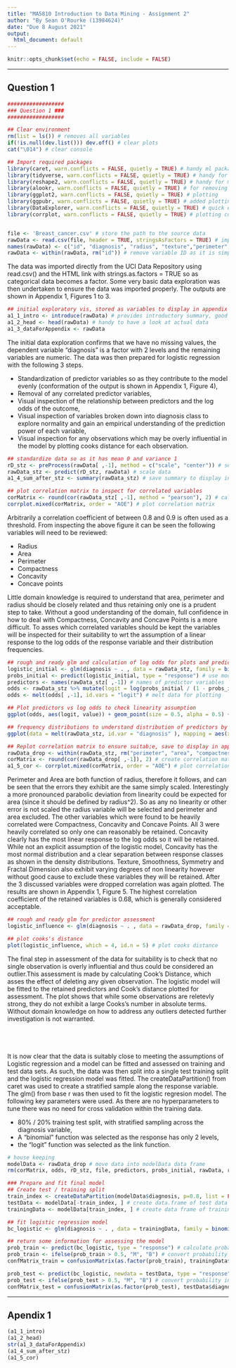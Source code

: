 ```yaml
---
title: "MA5810 Introduction to Data Mining - Assignment 2"
author: "By Sean O'Rourke (13984624)"
date: "Due 8 August 2021"
output:
  html_document: default
---
```


```r
knitr::opts_chunk$set(echo = FALSE, include = FALSE)
```
***

## Question 1

```r
##################
### Question 1 ###
##################

## Clear environment
rm(list = ls()) # removes all variables
if(!is.null(dev.list())) dev.off() # clear plots
cat("\014") # clear console

## Import required packages
library(caret, warn.conflicts = FALSE, quietly = TRUE) # handy ml package, data splitting, training ect ect
library(tidyverse, warn.conflicts = FALSE, quietly = TRUE) # handy for data prep
library(reshape2, warn.conflicts = FALSE, quietly = TRUE) # handy for melt() - plotting data frames with ggplot
library(alookr, warn.conflicts = FALSE, quietly = TRUE) # for removing correlated variables
library(ggplot2, warn.conflicts = FALSE, quietly = TRUE) # plotting
library(ggpubr, warn.conflicts = FALSE, quietly = TRUE) # added plotting function
library(DataExplorer, warn.conflicts = FALSE, quietly = TRUE) # quick exploratory vis
library(corrplot, warn.conflicts = FALSE, quietly = TRUE) # plotting corrmatrix


file <- 'Breast_cancer.csv' # store the path to the source data
rawData <- read.csv(file, header = TRUE, stringsAsFactors = TRUE) # import source data, in this case the data file has no headers and strings will be used a factors
names(rawData) <- c("id", "diagnosis", "radius", "texture","perimeter", "area", "smoothness", "compactness", "concavity", "concave.points", "symmetry",  "fractal_dimension") # set column names to meaningful titles
rawData <- within(rawData, rm("id")) # remove variable ID as it is simply a record identification

```
The data was imported directly from the UCI Data Repository using read.csv() and the HTML link with strings.as.factors = TRUE so as categorical data becomes a factor. Some very basic data exploration was then undertaken to ensure the data was imported properly. The outputs are shown in Appendix 1, Figures 1 to 3.

```r
## initial exploratory vis, stored as variables to display in appendix 1
a1_1_intro <- introduce(rawData) # provides introductory summary, good to confirm variable types, missing data ect
a1_2_head <- head(rawData) # handy to have a look at actual data
a1_3_dataForAppendix <- rawData
```
The initial data exploration confirms that we have no missing values, the dependent variable "diagnosis" is a factor with 2 levels and the remaining variables are numeric. The data was then prepared for logistic regression with the following 3 steps.

* Standardization of predictor variables so as they contribute to the model evenly (conformation of the output is shown in Appendix 1, Figure 4),
* Removal of any correlated predictor variables,
* Visual inspection of the relationship between predictors and the log odds of the outcome,
* Visual inspection of variables broken down into diagnosis class to explore normality and gain an empirical understanding of the prediction power of each variable,
* Visual inspection for any observations which may be overly influential in the model by plotting cooks distance for each observation.

```r
## standardize data so as it has mean 0 and variance 1
rD_stz <- preProcess(rawData[ ,-1], method = c("scale", "center")) # set parameters for scaling data
rawData_stz <- predict(rD_stz, rawData) # scale data
a1_4_sum_after_stz <- summary(rawData_stz) # save summary to display in appendix

```

```r
## plot correlation matrix to inspect for correlated variables
corMatrix <- round(cor(rawData_stz[ ,-1], method = "pearson"), 2) # calculate correlation matrix, using pearson
corrplot.mixed(corMatrix, order = "AOE") # plot correlation matrix

```
Arbitrarily a correlation coefficient of between 0.8 and 0.9 is often used as a threshold. From inspecting the above figure it can be seen the following variables will need to be reviewed:

* Radius
* Area
* Perimeter
* Compactness
* Concavity
* Concave points

Little domain knowledge is required to understand that area, perimeter and radius should be closely related and thus retaining only one is a prudent step to take. Without a good understanding of the domain, full confidence in how to deal with Compactness, Concavity and Concave Points is a more difficult. To asses which correlated variables should be kept the variables will be inspected for their suitability to wrt the assumption of a linear response to the log odds of the response variable and their distribution frequencies. 

```r
## rough and ready glm and calculation of log odds for plots and predictor assessment
logistic_initial <- glm(diagnosis ~ . , data = rawData_stz, family = binomial(link = "logit")) # fit a glm model, binomial as we have only 2 responses classes, using the logit link function
probs_initial <- predict(logistic_initial, type = "response") # use model to calculate the probabilities of the positive outcome 
predictors <- names(rawData_stz[ ,-1]) # names of predictor variables
odds <- rawData_stz %>% mutate(logit = log(probs_initial / (1 - probs_initial))) # create new column with the log odds for each case
odds <- melt(odds[ ,-1], id.vars = "logit") # melt data for plotting

```
```r
## Plot predictors vs log odds to check linearity assumption
ggplot(odds, aes(logit, value)) + geom_point(size = 0.5, alpha = 0.5) + facet_wrap(~variable) + geom_smooth(formula = y ~ x, method = "loess") + ggtitle("Predictor Variables vs Log Odds of Response Variable") # create a grid of plots with log odds on x axis and the value on the y

```
```r
## frequency distributions to understand distribution of predictors by response class
ggplot(data = melt(rawData_stz, id.var = "diagnosis" ), mapping = aes(x = value, fill = diagnosis)) + geom_density(alpha = 0.5) + facet_wrap(~variable, scales = "free") + ggtitle("Density distribution by diagnosis for all predictors")

```
  
```r
## Replot correlation matrix to ensure suitab;e, save to display in appendix 1
rawData_drop <- within(rawData_stz, rm("perimeter", "area", "compactness", "concave.points")) # drop correlated variables
corMatrix <- round(cor(rawData_drop[ ,-1]), 2) # create correlation matrix
a1_5_cor <- corrplot.mixed(corMatrix, order = "AOE") # plot correlation to check, save for display later
```
Perimeter and Area are both function of radius, therefore it follows, and can be seen that the errors they exhibit are the same simply scaled. Interestingly a more pronounced parabolic deviation from linearity could be expected for area (since it should be defined by radius^2). So as any no linearity or other error is not scaled the radius variable will be selected and perimeter and area excluded. The other variables which were found to be heavily correlated were Compactness, Concavity and Concave Points. All 3 were heavily correlated so only one can reasonably be retained. Concavity clearly has the most linear response to the log odds so it will be retained. While not an explicit assumption of the logistic model, Concavity has the most normal distribution and a clear separation between response classes as shown in the density distributions. Texture, Smoothness, Symmetry and Fractal Dimension also exhibit varying degrees of non linearity however without good cause to exclude these variables they will be retained. After the 3 discussed variables were dropped correlation was again plotted. The results are shown in Appendix 1, Figure 5. The highest correlation coefficient of the retained variables is 0.68, which is generally considered acceptable.\
```r
## rough and ready glm for predictor assessment
logistic_influence <- glm(diagnosis ~ . , data = rawData_drop, family = binomial(link = "logit")) # fit a glm model, binomial as we have only 2 responses classes, using the logit link function
```

```r
## plot cooks's distance
plot(logistic_influence, which = 4, id.n = 5) # plot cooks distance
```
The final step in assessment of the data for suitability is to check that no single observation is overly influential and thus could be considered an outlier.This assessment is made by calculating Cook's Distance, which
asses the effect of deleting any given observation. The logistic model will be fitted to the retained predictors and Cook's distance plotted for assessment. The plot shows that while some observations are reletevly strong, they do not exhibit a large Cooks's number in absolute terms. Without domain knowledge on how to address any outliers detected further investigation is not warranted.\
\
\
\
\
It is now clear that the data is suitably close to meeting the assumptions of Logistic regression and a model can be fitted and assessed on training and test data sets. As such, the data was then split into a single test training split and the logistic regression model was fitted. The createDataPartition() from caret was used to create a stratified sample along the response variable. The glm() from base r was then used to fit the logistic regresion model. The following key parameters were used. As there are no hyperparameters to tune there was no need for cross validation within the training data. 

* 80% / 20% training test split, with stratified sampling across the diagnosis variable,
* A "binomial" function was selected as the response has only 2 levels,
* the "logit" function was selected as the link function.

```r
# house keeping
modelData <- rawData_drop # move data into modelData data frame
rm(corMatrix, odds, rD_stz, file, predictors, probs_initial, rawData, rawData_drop, rawData_stz, logistic_influence, logistic_initial) # remove variables that are not required.

```

```r
### Prepare and fit final model
## Create test / training split
train_index <- createDataPartition(modelData$diagnosis, p=0.8, list = FALSE) # returns numerical vector of the index of the observations to be included in the training set
testData <- modelData[-train_index, ] # create data.frame of test data
trainingData <- modelData[train_index, ] # create data frame of training predictors

## fit logistic regression model
bc_logistic <- glm(diagnosis ~ . , data = trainingData, family = binomial(link = "logit")) # fit logistic regresion model

## return some information for assessing the model
prob_train <- predict(bc_logistic, type = "response") # calculate probabilities of each case in the training data being "M"
prob_train <- ifelse(prob_train > 0.5, "M", "B") # convert probability into classification assuming .5 descion boundary
confMatrix_train = confusionMatrix(as.factor(prob_train), trainingData$diagnosis) # create confusion matrix summarizing accuracy on training data

prob_test <- predict(bc_logistic, newdata = testData, type = "response") # calculate probabilities of each case in the test data being "M"
prob_test <- ifelse(prob_test > 0.5, "M", "B") # convert probability into classification assuming .5 descion boundary
confMatrix_test = confusionMatrix(as.factor(prob_test), testData$diagnosis) # create confusion matrix summarizing accuracy on training data 

```
***
## Apendix 1


```r
(a1_1_intro)
(a1_2_head)
str(a1_3_dataForAppendix)
(a1_4_sum_after_stz)
(a1_5_cor)
```


